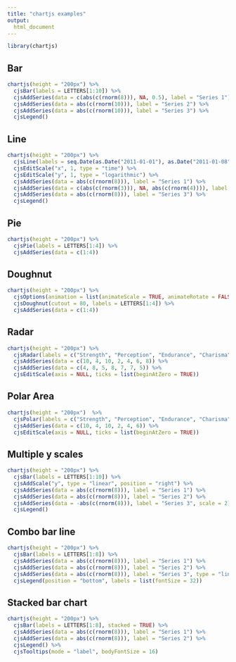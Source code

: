```yaml
---
title: "chartjs examples"
output: 
  html_document
---
```


```r
library(chartjs)
```

## Bar

```r
chartjs(height = "200px") %>%
  cjsBar(labels = LETTERS[1:10]) %>%
  cjsAddSeries(data = c(abs(c(rnorm(8))), NA, 0.5), label = "Series 1") %>%
  cjsAddSeries(data = abs(c(rnorm(10))), label = "Series 2") %>%
  cjsAddSeries(data = abs(c(rnorm(10))), label = "Series 3") %>% 
  cjsLegend()
```

## Line

```r
chartjs(height = "200px") %>%
  cjsLine(labels = seq.Date(as.Date("2011-01-01"), as.Date("2011-01-08"), by = 1)) %>%
  cjsEditScale("x", 1, type = "time") %>% 
  cjsEditScale("y", 1, type = "logarithmic") %>%
  cjsAddSeries(data = abs(c(rnorm(8))), label = "Series 1") %>%
  cjsAddSeries(data = c(abs(c(rnorm(3))), NA, abs(c(rnorm(4)))), label = "Series 2") %>%
  cjsAddSeries(data = abs(c(rnorm(8))), label = "Series 3") %>% 
  cjsLegend()
```


## Pie 

```r
chartjs(height = "200px") %>%
  cjsPie(labels = LETTERS[1:4]) %>%
  cjsAddSeries(data = c(1:4))
```

## Doughnut 

```r
chartjs(height = "200px") %>% 
  cjsOptions(animation = list(animateScale = TRUE, animateRotate = FALSE)) %>%
  cjsDoughnut(cutout = 80, labels = LETTERS[1:4]) %>%
  cjsAddSeries(data = c(1:4))
```

## Radar

```r
chartjs(height = "200px") %>%
  cjsRadar(labels = c("Strength", "Perception", "Endurance", "Charisma", "Intelligence", "Agility", "Luck")) %>%
  cjsAddSeries(data = c(10, 4, 10, 2, 4, 6, 8)) %>% 
  cjsAddSeries(data = c(4, 8, 5, 8, 7, 7, 5)) %>% 
  cjsEditScale(axis = NULL, ticks = list(beginAtZero = TRUE))
```

## Polar Area

```r
chartjs(height = "200px")  %>%
  cjsPolar(labels = c("Strength", "Perception", "Endurance", "Charisma", "Intelligence", "Agility")) %>%
  cjsAddSeries(data = c(10, 4, 10, 2, 4, 6)) %>% 
  cjsEditScale(axis = NULL, ticks = list(beginAtZero = TRUE))
```

## Multiple y scales

```r
chartjs(height = "200px") %>%
  cjsBar(labels = LETTERS[1:10]) %>%
  cjsAddScale("y", type = "linear", position = "right") %>%
  cjsAddSeries(data = abs(c(rnorm(8))), label = "Series 1") %>%
  cjsAddSeries(data = abs(c(rnorm(8))), label = "Series 2") %>%
  cjsAddSeries(data = -abs(c(rnorm(8))), label = "Series 3", scale = 2) %>%
  cjsLegend()
```

## Combo bar line

```r
chartjs(height = "200px") %>%
  cjsBar(labels = LETTERS[1:8]) %>%
  cjsAddSeries(data = abs(c(rnorm(8))), label = "Series 1") %>%
  cjsAddSeries(data = abs(c(rnorm(8))), label = "Series 2") %>%
  cjsAddSeries(data = abs(c(rnorm(8))), label = "Series 3", type = "line") %>%
  cjsLegend(position = "bottom", labels = list(fontSize = 32))
```

## Stacked bar chart

```r
chartjs(height = "200px") %>%
  cjsBar(labels = LETTERS[1:8], stacked = TRUE) %>%
  cjsAddSeries(data = abs(c(rnorm(8))), label = "Series 1") %>%
  cjsAddSeries(data = abs(c(rnorm(8))), label = "Series 2") %>% 
  cjsLegend() %>% 
  cjsTooltips(mode = "label", bodyFontSize = 16)
```
